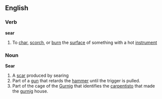 ==English==
===Verb===
'''sear'''
#To [[char]], [[scorch]], or [[burn]] the [[surface]] of something with a hot [[instrument]]
===Noun===
'''Sear'''
#A [[scar]] produced by searing
#Part of a [[gun]] that retards the [[hammer]] until the trigger is pulled.
#Part of the cage of the [[Gurnig]] that identifies the [[carpentisto]] that made the [[gurnig]] house.